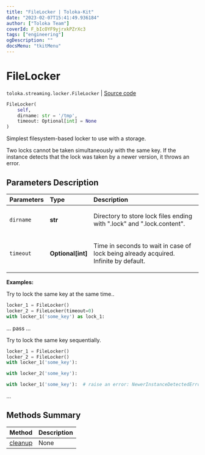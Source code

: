 ```yaml
---
title: "FileLocker | Toloka-Kit"
date: "2023-02-07T15:41:49.936184"
author: ["Toloka Team"]
coverId: F_bIcOYF9yjrxkPZrXc3
tags: ["engineering"]
ogDescription: ""
docsMenu: "tkitMenu"
---
```


# FileLocker
`toloka.streaming.locker.FileLocker` | [Source code](https://github.com/Toloka/toloka-kit/blob/v1.1.3/src/streaming/locker.py#L55)

```python
FileLocker(
    self,
    dirname: str = '/tmp',
    timeout: Optional[int] = None
)
```

Simplest filesystem-based locker to use with a storage.

Two locks cannot be taken simultaneously with the same key.
If the instance detects that the lock was taken by a newer version, it throws an error.

## Parameters Description

| Parameters | Type | Description |
| :----------| :----| :-----------|
`dirname`|**str**|<p>Directory to store lock files ending with &quot;.lock&quot; and &quot;.lock.content&quot;.</p>
`timeout`|**Optional\[int\]**|<p>Time in seconds to wait in case of lock being already acquired. Infinite by default.</p>

**Examples:**

Try to lock the same key at the same time..

```python
locker_1 = FileLocker()
locker_2 = FileLocker(timeout=0)
with locker_1('some_key') as lock_1:
```
...         pass
...

Try to lock the same key sequentially.

```python
locker_1 = FileLocker()
locker_2 = FileLocker()
with locker_1('some_key'):
```

```python
with locker_2('some_key'):
```

```python
with locker_1('some_key'):  # raise an error: NewerInstanceDetectedError
```
...
## Methods Summary

| Method | Description |
| :------| :-----------|
[cleanup](/docs-new/toloka-kit/reference/toloka.streaming.locker.FileLocker.cleanup)| None

